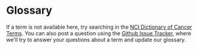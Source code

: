 # Glossary

If a term is not available here, try searching in the [NCI Dictionary of Cancer Terms](https://www.cancer.gov/publications/dictionaries/cancer-terms). You can also post a question using the [Github Issue Tracker](https://github.com/mattfeng/cancer/issues), where we'll try to answer your questions about a term and update our glossary.
